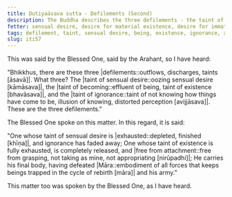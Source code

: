 ```yaml
---
title: Dutiyaāsava sutta - Defilements (Second)
description: The Buddha describes the three defilements - the taint of sensual desire, the taint of being, and the taint of ignorance, and one who is free from them.
fetter: sensual desire, desire for material existence, desire for immaterial existence, ignorance
tags: defilement, taint, sensual desire, being, existence, ignorance, attachment, release, Māra, iti, iti50-99
slug: iti57
---
```


This was said by the Blessed One, said by the Arahant, so I have heard:

"Bhikkhus, there are these three |defilements::outflows, discharges, taints [āsavā]|. What three? The |taint of sensual desire::oozing sensual desire [kāmāsava]|, the |taint of becoming::effluent of being, taint of existence [bhavāsava]|, and the |taint of ignorance::taint of not knowing how things have come to be, illusion of knowing, distorted perception [avijjāsava]|. These are the three defilements."

The Blessed One spoke on this matter. In this regard, it is said:

"One whose taint of sensual desire is |exhausted::depleted, finished [khīṇa]|,
and ignorance has faded away;
One whose taint of existence is fully exhausted,
is completely released, and |free from attachment::free from grasping, not taking as mine, not appropriating [nirūpadhi]|;
He carries his final body,
having defeated |Māra::embodiment of all forces that keeps beings trapped in the cycle of rebirth [māra]| and his army."

This matter too was spoken by the Blessed One, as I have heard.